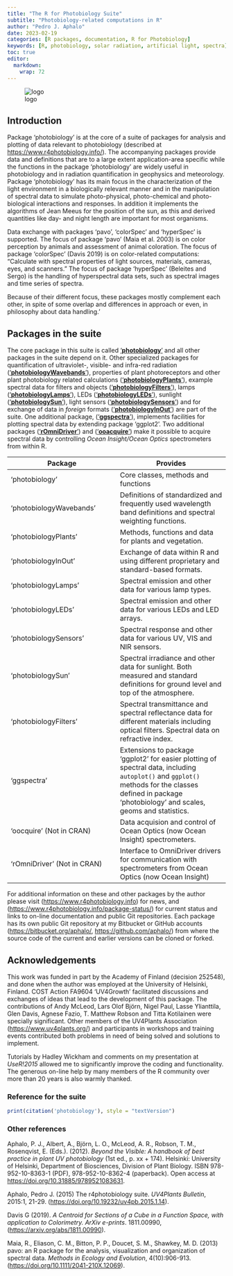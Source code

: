 ```yaml
---
title: "The R for Photobiology Suite"
subtitle: "Photobiology-related computations in R"
author: "Pedro J. Aphalo"
date: 2023-02-19
categories: [R packages, documentation, R for Photobiology]
keywords: [R, photobiology, solar radiation, artificial light, spectra]
toc: true
editor: 
  markdown: 
    wrap: 72
---
```


![logo](r4p-logo.png){width=10%,fig-align="left"}

## Introduction

Package 'photobiology' is at the core of a suite of packages for
analysis and plotting of data relevant to photobiology (described at
<https://www.r4photobiology.info/>). The accompanying packages provide
data and definitions that are to a large extent application-area
specific while the functions in the package 'photobiology' are widely
useful in photobiology and in radiation quantification in geophysics and
meteorology. Package 'photobiology' has its main focus in the
characterization of the light environment in a biologically relevant
manner and in the manipulation of spectral data to simulate
photo-physical, photo-chemical and photo-biological interactions and
responses. In addition it implements the algorithms of Jean Meeus for
the position of the sun, as this and derived quantities like day- and
night length are important for most organisms.

Data exchange with packages 'pavo', 'colorSpec' and 'hyperSpec' is
supported. The focus of package 'pavo' (Maia et al. 2003) is on color
perception by animals and assessment of animal coloration. The focus of
package 'colorSpec' (Davis 2019) is on color-related computations:
"Calculate with spectral properties of light sources, materials,
cameras, eyes, and scanners." The focus of package 'hyperSpec' (Beleites
and Sergo) is the handling of hyperspectral data sets, such as spectral
images and time series of spectra.

Because of their different focus, these packages mostly complement each
other, in spite of some overlap and differences in approach or even, in
philosophy about data handling.'

## Packages in the suite

The core package in this suite is called
['**photobiology**'](https://docs.r4photobiology.info/photobiology/) and
all other packages in the suite depend on it. Other specialized packages
for quantification of ultraviolet-, visible- and infra-red radiation
(['**photobiologyWavebands**'](https://docs.r4photobiology.info/photobiologyWavebands/)),
properties of plant photoreceptors and other plant photobiology related
calculations
(['**photobiologyPlants**'](https://docs.r4photobiology.info/photobiologyPlants/)),
example spectral data for filters and objects
(['**photobiologyFilters**'](https://docs.r4photobiology.info/photobiologyFilters/)),
lamps
(['**photobiologyLamps**'](https://docs.r4photobiology.info/photobiologyLamps/)),
LEDs
(['**photobiologyLEDs**'](https://docs.r4photobiology.info/photobiologyLEDs/)),
sunlight
(['**photobiologySun**'](https://docs.r4photobiology.info/photobiologySun/)),
light sensors
(['**photobiologySensors**'](https://docs.r4photobiology.info/photobiologySensors/))
and for exchange of data in *foreign* formats
(['**photobiologyInOut**'](https://docs.r4photobiology.info/photobiologyInOut/))
are part of the suite. One additional package,
(['**ggspectra**'](https://docs.r4photobiology.info/ggspectra/)),
implements facilities for plotting spectral data by extending package
'ggplot2'. Two additional packages
(['**rOmniDriver**'](https://docs.r4photobiology.info/rOmniDriver/)) and
(['**ooacquire**'](https://docs.r4photobiology.info/ooacquire/)) make it
possible to acquire spectral data by controlling *Ocean Insight/Ocean
Optics* spectrometers from within R.

| Package                     | Provides                                                                                                                                                                                                |
|------------------------------------|------------------------------------|
| 'photobiology'              | Core classes, methods and functions                                                                                                                                                                     |
| 'photobiologyWavebands'     | Definitions of standardized and frequently used wavelength band definitions and spectral weighting functions.                                                                                           |
| 'photobiologyPlants'        | Methods, functions and data for plants and vegetation.                                                                                                                                                  |
| 'photobiologyInOut'         | Exchange of data within R and using different proprietary and standard-based formats.                                                                                                                   |
| 'photobiologyLamps'         | Spectral emission and other data for various lamp types.                                                                                                                                                |
| 'photobiologyLEDs'          | Spectral emission and other data for various LEDs and LED arrays.                                                                                                                                       |
| 'photobiologySensors'       | Spectral response and other data for various UV, VIS and NIR sensors.                                                                                                                                   |
| 'photobiologySun'           | Spectral irradiance and other data for sunlight. Both measured and standard definitions for ground level and top of the atmosphere.                                                                     |
| 'photobiologyFilters'       | Spectral transmittance and spectral reflectance data for different materials including optical filters. Spectral data on refractive index.                                                              |
| 'ggspectra'                 | Extensions to package 'ggplot2' for easier plotting of spectral data, including `autoplot()` and `ggplot()` methods for the classes defined in package 'photobiology' and scales, geoms and statistics. |
| 'oocquire' (Not in CRAN)    | Data acquision and control of Ocean Optics (now Ocean Insight) spectrometers.                                                                                                                           |
| 'rOmniDriver' (Not in CRAN) | Interface to OmniDriver drivers for communication with spectrometers from Ocean Optics (now Ocean Insight)                                                                                              |

For additional information on these and other packages by the author
please visit (<https://www.r4photobiology.info>) for news, and
(<https://www.r4photobiology.info/package-status/>) for current status
and links to on-line documentation and public Git repositories. Each
package has its own public Git repository at my Bitbucket or GitHub
accounts (<https://bitbucket.org/aphalo/>, <https://github.com/aphalo/>)
from where the source code of the current and earlier versions can be
cloned or forked.

## Acknowledgements

This work was funded in part by the Academy of Finland (decision
252548), and done when the author was employed at the University of
Helsinki, Finland. COST Action FA9604 'UV4Growth' facilitated
discussions and exchanges of ideas that lead to the development of this
package. The contributions of Andy McLeod, Lars Olof Björn, Nigel Paul,
Lasse Ylianttila, Glen Davis, Agnese Fazio, T. Matthew Robson and Titta
Kotilainen were specially significant. Other members of the UV4Plants
Association (<https://www.uv4plants.org/>) and participants in workshops
and training events contributed both problems in need of being solved
and solutions to implement.

Tutorials by Hadley Wickham and comments on my presentation at
*UseR!2015* allowed me to significantly improve the coding and
functionality. The generous on-line help by many members of the R
community over more than 20 years is also warmly thanked.

### Reference for the suite

```r
print(citation('photobiology'), style = "textVersion")
```

### Other references

Aphalo, P. J., Albert, A., Björn, L. O., McLeod, A. R., Robson, T. M.,
Rosenqvist, E. (Eds.). (2012). *Beyond the Visible: A handbook of best
practice in plant UV photobiology* (1st ed., p. xx + 174). Helsinki:
University of Helsinki, Department of Biosciences, Division of Plant
Biology. ISBN 978-952-10-8363-1 (PDF), 978-952-10-8362-4 (paperback).
Open access at <https://doi.org/10.31885/9789521083631>.

Aphalo, Pedro J. (2015) The r4photobiology suite. *UV4Plants Bulletin*,
2015:1, 21-29. (<https://doi.org/10.19232/uv4pb.2015.1.14>).

Davis G (2019). *A Centroid for Sections of a Cube in a Function Space,
with application to Colorimetry.* *ArXiv e-prints*. 1811.00990,
(<https://arxiv.org/abs/1811.00990>).

Maia, R., Eliason, C. M., Bitton, P. P., Doucet, S. M., Shawkey, M. D.
(2013) pavo: an R package for the analysis, visualization and
organization of spectral data. *Methods in Ecology and Evolution*,
4(10):906-913. (<https://doi.org/10.1111/2041-210X.12069>).
